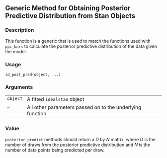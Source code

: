 
## Generic Method for Obtaining Posterior Predictive Distribution from Stan Objects {.unnumbered}


### Description

This function is a generic that is used to match the functions used with <code>ppc_bars</code> to calculate
the posterior predictive distribution of the data given the model.



### Usage

<pre><code class='language-R'>id_post_pred(object, ...)
</code></pre>


### Arguments

<table>
<tr><td style = "white-space: nowrap; font-family: monospace; vertical-align: top"><code id="object">object</code></td>
<td>
A fitted <code>idealstan</code> object
</td></tr>
<tr><td style = "white-space: nowrap; font-family: monospace; vertical-align: top"><code id="...">...</code></td>
<td>
All other parameters passed on to the underlying function.
</td></tr>
</table>


### Value

<code>posterior_predict</code> methods should return a $D$ by $N$
matrix, where $D$ is the number of draws from the posterior predictive
distribution and $N$ is the number of data points being predicted per
draw.


